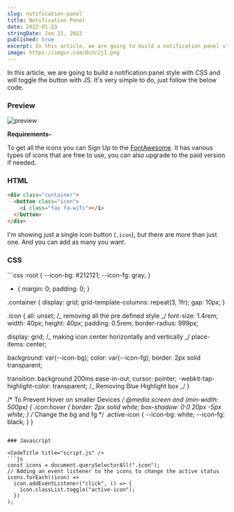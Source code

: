 ```yaml
---
slug: notification-panel
title: Notification Panel
date: 2022-01-23
stringDate: Jan 23, 2022
published: true
excerpt: In this article, we are going to build a notification panel style with CSS and will toggle the button with JS. It's very simple to do.
image: https://imgur.com/Dcnr2jI.png
---
```


In this article, we are going to build a notification panel style with CSS and will toggle the button with JS. It's very simple to do, just follow the below code.

### Preview

![preview](https://imgur.com/S60LlTA.png)

**Requirements-**

To get all the icons you can Sign Up to the [FontAwesome](https://fontawesome.com/). It has various types of icons that are free to use, you can also upgrade to the paid version if needed.

### HTML

<CodeTitle title="index.html" />

```html
<div class="container">
  <button class="icon">
    <i class="fas fa-wifi"></i>
  </button>
</div>
```

I'm showing just a single icon button (`.icon`), but there are more than just one. And you can add as many you want.

### CSS

<CodeTitle title="styles.css" />
```css 
:root {
  --icon-bg: #212121;
  --icon-fg: gray;
}

* {
  margin: 0;
  padding: 0;
}

.container {
  display: grid;
  grid-template-columns: repeat(3, 1fr);
  gap: 10px;
}

.icon {
  all: unset; /_ removing all the pre defined style _/
  font-size: 1.4rem;
  width: 40px;
  height: 40px;
  padding: 0.5rem;
  border-radius: 999px;

  display: grid; /_ making icon center horizontally and vertically _/
  place-items: center;

  background: var(--icon-bg);
  color: var(--icon-fg);
  border: 2px solid transparent;

  transition: background 200ms ease-in-out;
  cursor: pointer;
  -webkit-tap-highlight-color: transparent; /_ Removing Blue Highlight box _/
}

/* To Prevent Hover on smaller Devices */
@media screen and (min-width: 500px) {
  .icon:hover {
    border: 2px solid white;
    box-shadow: 0 0 20px -5px white;
  }
  /* Change the bg and fg */
  .active-icon {
    --icon-bg: white;
    --icon-fg: black;
  }
}
````

### Javascript

<CodeTitle title="script.js" />
```js
const icons = document.querySelectorAll(".icon");
// Adding an event listener to the icons to change the active status
icons.forEach((icon) =>
  icon.addEventListener("click", () => {
    icon.classList.toggle("active-icon");
  })
);
````

<Codepen id="QWqeOjg" />
